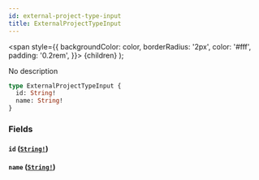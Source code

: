 ```yaml
---
id: external-project-type-input
title: ExternalProjectTypeInput
---
```


<span
style={{
      backgroundColor: color,
      borderRadius: '2px',
      color: '#fff',
      padding: '0.2rem',
    }}>
{children}
</span>
);

No description

```graphql
type ExternalProjectTypeInput {
  id: String!
  name: String!
}
```

### Fields

#### `id` ([`String!`](/api/scalars/string))

#### `name` ([`String!`](/api/scalars/string))
